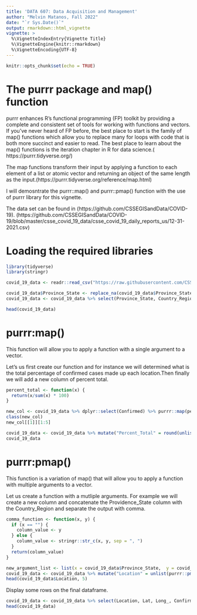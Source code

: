 ```yaml
---
title: 'DATA 607: Data Acquisition and Management'
author: "Melvin Matanos, Fall 2022"
date: "`r Sys.Date()`"
output: rmarkdown::html_vignette
vignette: >
  %\VignetteIndexEntry{Vignette Title}
  %\VignetteEngine{knitr::rmarkdown}
  %\VignetteEncoding{UTF-8}
---
```


```r
knitr::opts_chunk$set(echo = TRUE)
```


# The purrr package and map() function

purrr enhances R’s functional programming (FP) toolkit by providing a complete and consistent set of tools for working with functions and vectors. If you’ve never heard of FP before, the best place to start is the family of map() functions which allow you to replace many for loops with code that is both more succinct and easier to read. The best place to learn about the map() functions is the iteration chapter in R for data science.( https://purrr.tidyverse.org/)

The map functions transform their input by applying a function to each element of a list or atomic vector and returning an object of the same length as the input.(https://purrr.tidyverse.org/reference/map.html)

I will demosntrate the purrr::map() and purrr::pmap() function with the use of purrr library for this vignette.

The data set can be found in (https://github.com/CSSEGISandData/COVID-19).
(https://github.com/CSSEGISandData/COVID-19/blob/master/csse_covid_19_data/csse_covid_19_daily_reports_us/12-31-2021.csv) 

# Loading the required libraries

```r
library(tidyverse)
library(stringr)
```


```r
covid_19_data <- readr::read_csv("https://raw.githubusercontent.com/CSSEGISandData/COVID-19/master/csse_covid_19_data/csse_covid_19_daily_reports_us/12-31-2021.csv")
```


```r
covid_19_data$Province_State <- replace_na(covid_19_data$Province_State, "")
covid_19_data <- covid_19_data %>% select(Province_State, Country_Region, Lat, Long_, Confirmed, Deaths) %>% arrange(desc(Confirmed)) 

head(covid_19_data)
```

# purrr:map()

This function will allow you to apply a function with a single argument to a vector.

 Let's us first create our function and for instance we will determined what is the total percentage of confirmed cases made up each location.Then finally we will add a new column of percent total.

```r
percent_total <- function(x) {
  return(x/sum(x) * 100)
}
```

 
```r
new_col <- covid_19_data %>% dplyr::select(Confirmed) %>% purrr::map(percent_total)
class(new_col)
new_col[[1]][1:5]
```

```r
covid_19_data <- covid_19_data %>% mutate("Percent_Total" = round(unlist(new_col),2))
covid_19_data
```

# purrr:pmap()

This function is a variation of map() that will allow you to apply a function with multiple arguments to a vector.

Let us create a function with a mutliple arguments. For example we will create a new column and concatenate the Providence_State column with the Country_Region and separate the output with comma.

```r
comma_function <- function(x, y) {
  if (x == "") {
    column_value <- y
  } else {
    column_value <- stringr::str_c(x, y, sep = ", ")
  }
  return(column_value)
}

``` 


```r
new_argument_list <- list(x = covid_19_data$Province_State,  y = covid_19_data$Country_Region )
covid_19_data <- covid_19_data %>% mutate("Location" = unlist(purrr::pmap(new_argument_list, comma_function)))
head(covid_19_data$Location, 5)
```


Display some rows on the final dataframe.

```r
covid_19_data <- covid_19_data %>% select(Location, Lat, Long_, Confirmed, Percent_Total, Deaths)
head(covid_19_data)
```








